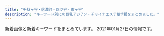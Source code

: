```yaml
---
title: "千駄ヶ谷・信濃町・四ツ谷・市ヶ谷"
description: "キーワード別にの巨乳アジアン・チャイナエステ嬢情報をまとめました。"
---
```


新着画像と新着キーワードをまとめています。
2021年01月27日の情報です。

<DmmAffiliateIns />
<KeywordTable
  shops={
    [
    {
        "img_links": [
            "http://bimajo.ies.fun/images/room3.jpg",
            "http://bimajo.ies.fun/images/room2.jpg",
            "http://bimajo.ies.fun/images/room1.jpg",
            "http://bimajo.ies.fun/images/s_pick.jpg",
            "http://bimajo.ies.fun/images/s_face.jpg",
            "http://bimajo.ies.fun/images/news_bj2.png",
            "http://bimajo.ies.fun/photos/sites/71/2020/09/202009020147082.jpg",
            "http://bimajo.ies.fun/images/s_news.jpg",
            "http://bimajo.ies.fun/images/mobile.jpg",
            "http://bimajo.ies.fun/images/end.png",
            "http://bimajo.ies.fun/images/room4.jpg",
            "http://bimajo.ies.fun/images/top.png",
            "http://bimajo.ies.fun/images/s_staff.jpg",
            "http://bimajo.ies.fun/photos/sites/71/2020/07/2020072106582415.jpg"
        ],
        "name": "\u7652\u3057\u306e\u5c4b",
        "station": "\u56db\u8c37\u4e09\u4e01\u76ee\u99c52\u756a\u51fa\u53e3",
        "url": "http://bimajo.ies.fun/",
        "keywords": {
            "D": 30,
            "C": 10,
            "86": 15,
            "85": 15
        }
    },
    {
        "station": "\u56db\u8c37\u4e09\u4e01\u76ee\u99c52\u756a",
        "keywords": {},
        "url": "http://lakulaku.info/",
        "img_links": [
            "http://lakulaku.info/images/staff/5-4.jpg",
            "http://lakulaku.info/images/staff/5-1.jpg",
            "http://lakulaku.info/images/staff/5-2.jpg",
            "http://lakulaku.info/images/staff/momo.jpg",
            "http://lakulaku.info/images/staff/5-5.jpg",
            "http://lakulaku.info/images/titestaff.png",
            "http://lakulaku.info/img/5-3.jpg",
            "http://lakulaku.info/images/staff/rina.jpg",
            "http://lakulaku.info/img/5-4.jpg",
            "http://lakulaku.info/img/rina.jpg",
            "http://lakulaku.info/images/top.jpg",
            "http://lakulaku.info/images/staff/sizuka.jpg",
            "http://lakulaku.info/images/staff/5-3.jpg",
            "http://lakulaku.info/img/5-2.jpg",
            "http://lakulaku.info/img/s06.jpg",
            "http://lakulaku.info/images/mobile.png",
            "http://lakulaku.info/images/staff/s06.jpg",
            "http://lakulaku.info/img/5-5.jpg",
            "http://lakulaku.info/images/newtit.png",
            "http://lakulaku.info/images/staff/yumi.jpg",
            "http://lakulaku.info/images/staff/ai.jpg",
            "http://lakulaku.info/images/staff/mari.jpg",
            "http://lakulaku.info/img/5-1.jpg",
            "http://lakulaku.info/images/staff/nena.jpg",
            "http://lakulaku.info/swf/baner.jpg",
            "http://lakulaku.info/images/staff/ai-a.jpg"
        ],
        "name": "\u767e\u5408"
    },
    {
        "station": "\u56db\u8c37\u4e09\u4e01\u76ee\u99c53\u756a\u53e3",
        "name": "\u8594\u8587",
        "img_links": [
            "http://www.bara.relaxjp.info/img/ttl_therapist_top.png",
            "http://www.bara.relaxjp.info/img/tel.png",
            "http://www.bara.relaxjp.info/images/slider/1.jpg",
            "http://www.bara.relaxjp.info/files/003.jpg",
            "http://www.bara.relaxjp.info/img/pickup.jpg",
            "http://www.bara.relaxjp.info/files/003-02.jpg",
            "http://www.bara.relaxjp.info/files/005-02.jpg",
            "http://www.bara.relaxjp.info/files/001-02.jpg",
            "http://www.bara.relaxjp.info/files/002-02.jpg",
            "http://www.bara.relaxjp.info/files/002.jpg",
            "http://www.bara.relaxjp.info/files/005.jpg",
            "http://www.bara.relaxjp.info/img/goback.jpg",
            "http://www.bara.relaxjp.info/images/slider/3.jpg",
            "http://www.bara.relaxjp.info/images/slider/2.jpg",
            "http://www.bara.relaxjp.info/img/ttl_info.png",
            "http://www.bara.relaxjp.info/img/btn_side_mobile.jpg",
            "http://www.bara.relaxjp.info/img/ttl_news.png",
            "http://www.bara.relaxjp.info/files/001.jpg"
        ],
        "url": "http://www.bara.relaxjp.info/",
        "keywords": {
            "D": 8,
            "87": 6,
            "C": 12,
            "86": 2
        }
    },
    {
        "name": "\u30b9\u30de\u30a4\u30eb",
        "img_links": [
            "http://e-yotsuya.net/images/room.jpg",
            "http://e-yotsuya.net/images/news-tit1.jpg",
            "http://e-yotsuya.net/images/top.jpg",
            "http://e-yotsuya.net/images/g5.jpg",
            "http://e-yotsuya.net/images/g12.jpg",
            "http://e-yotsuya.net/images/top2.png",
            "http://e-yotsuya.net/images/g11.jpg",
            "http://e-yotsuya.net/images/baner.jpg",
            "http://e-yotsuya.net/images/g9.jpg",
            "http://e-yotsuya.net/images/g7.jpg",
            "http://e-yotsuya.net/images/g2.jpg",
            "http://e-yotsuya.net/images/baner2.jpg",
            "http://e-yotsuya.net/images/g1.jpg",
            "http://e-yotsuya.net/images/g6.jpg",
            "http://e-yotsuya.net/images/g8.jpg",
            "http://e-yotsuya.net/images/g10.jpg",
            "http://e-yotsuya.net/images/news-tit.png",
            "http://e-yotsuya.net/images/mobile.png",
            "http://e-yotsuya.net/images/tite-staff.jpg",
            "http://e-yotsuya.net/images/tite-staff1.jpg",
            "http://e-yotsuya.net/images/g3.jpg",
            "http://e-yotsuya.net/images/g4.jpg"
        ],
        "url": "http://e-yotsuya.net/",
        "station": "JR\u56db\u30c4\u8c37\u99c5\u8d64\u5742\u53e3",
        "keywords": {
            "C": 14
        }
    },
    {
        "url": "http://l-rlx.com/",
        "img_links": [
            "http://l-rlx.com/images/staff_09.jpg",
            "http://l-rlx.com/images/index_12.jpg",
            "http://l-rlx.com/images/index_01.jpg",
            "http://l-rlx.com/images/rec_09.jpg",
            "http://l-rlx.com/girl/01.jpg",
            "http://l-rlx.com/images/index_03.jpg",
            "http://l-rlx.com/images/index_20.jpg",
            "http://l-rlx.com/images/index_16.jpg",
            "http://l-rlx.com/images/index_04.jpg",
            "http://l-rlx.com/images/info_09.jpg",
            "http://l-rlx.com/images/02.jpg",
            "http://l-rlx.com/images/01.jpg",
            "http://l-rlx.com/images/index_17.jpg",
            "http://l-rlx.com/images/rec.jpg",
            "http://l-rlx.com/girl/00.jpg",
            "http://l-rlx.com/images/sub_09.jpg",
            "http://l-rlx.com/images/index_05.jpg",
            "http://l-rlx.com/girl/03.jpg",
            "http://l-rlx.com/images/index_07.jpg",
            "http://l-rlx.com/girl/04.jpg",
            "http://l-rlx.com/images/index_14.jpg",
            "http://l-rlx.com/images/index_02.jpg",
            "http://l-rlx.com/images/info.jpg",
            "http://l-rlx.com/images/index_06.jpg",
            "http://l-rlx.com/girl/05.jpg",
            "http://l-rlx.com/images/03.jpg",
            "http://l-rlx.com/images/index_21.jpg",
            "http://l-rlx.com/girl/02.jpg"
        ],
        "station": "\u56db\u8c37\u4e09\u4e01\u76ee\u99c52\u756a\u53e3",
        "name": "\u30aa\u30fc\u30ed\u30e9",
        "keywords": {}
    },
    {
        "url": "http://aqua.jpn.cm/",
        "station": "\u56db\u8c37\u4e09\u4e01\u76ee\u99c52\u756a\u51fa\u53e3",
        "keywords": {
            "83": 22,
            "C": 132,
            "86": 176,
            "D": 330,
            "82": 22,
            "87": 44,
            "84": 44,
            "85": 154
        },
        "name": "\u5149\u540d",
        "img_links": [
            "http://aqua.jpn.cm/photos/sites/16/2020/12/2020120107363899.jpg",
            "http://aqua.jpn.cm/photos/sites/16/2021/01/2021011401054262.jpg",
            "http://aqua.jpn.cm/images/top.png",
            "http://aqua.jpn.cm/photos/sites/16/2020/12/2020120208263886.jpg",
            "http://aqua.jpn.cm/images/2.jpg",
            "http://aqua.jpn.cm/photos/sites/16/2018/01/2018011007031899.jpg",
            "http://aqua.jpn.cm/photos/sites/16/2018/01/2018011007031662.jpg",
            "http://aqua.jpn.cm/photos/sites/16/2018/01/2018011007031997.jpg",
            "http://aqua.jpn.cm/photos/sites/16/2019/03/2019031107062221.jpg",
            "http://aqua.jpn.cm/photos/sites/16/2020/09/2020091507031094.jpg",
            "http://aqua.jpn.cm/images/3.jpg",
            "http://aqua.jpn.cm/photos/sites/16/2020/03/2020030507254950.jpg",
            "http://aqua.jpn.cm/images/room1.jpg",
            "http://aqua.jpn.cm/photos/sites/16/2018/01/2018011007031429.jpg",
            "http://aqua.jpn.cm/images/room3.jpg",
            "http://aqua.jpn.cm/photos/sites/16/2020/04/2020040301184076.jpg",
            "http://aqua.jpn.cm/photos/sites/16/2019/04/2019042211584069.jpg",
            "http://aqua.jpn.cm/images/room5.jpg",
            "http://aqua.jpn.cm/images/room2.jpg",
            "http://aqua.jpn.cm/images/s_pick.png",
            "http://aqua.jpn.cm/photos/sites/16/2018/01/2018011007031723.jpg",
            "http://aqua.jpn.cm/photos/sites/16/2018/01/2018011007031840.jpg",
            "http://aqua.jpn.cm/images/s_news.jpg",
            "http://aqua.jpn.cm/photos/sites/16/2019/02/2019020108033676.jpg",
            "http://aqua.jpn.cm/images/line.jpg",
            "http://aqua.jpn.cm/photos/sites/16/2018/01/2018011007032034.jpg",
            "http://aqua.jpn.cm/photos/sites/16/2018/05/2018052105590585.jpg",
            "http://aqua.jpn.cm/images/mobile.jpg",
            "http://aqua.jpn.cm/photos/sites/16/2020/10/2020100508293240.jpg",
            "http://aqua.jpn.cm/images/s_staff.png",
            "http://aqua.jpn.cm/images/1.jpg",
            "http://aqua.jpn.cm/photos/sites/16/2018/03/2018031909460765.jpg",
            "http://aqua.jpn.cm/photos/sites/16/2020/10/2020100906522289.jpg",
            "http://aqua.jpn.cm/images/room4.jpg",
            "http://aqua.jpn.cm/photos/sites/16/2018/01/2018013112184869.jpg"
        ]
    },
    {
        "url": "https://juno-esthe.tokyo/",
        "station": "\u56db\u30c4\u8c37\u99c52\u756a\u53e3",
        "img_links": [
            "https://juno-esthe.tokyo/wp-content/uploads/2020/06/3456utiramisu.jpg",
            "https://juno-esthe.tokyo/wp-content/themes/este/img/1.jpg",
            "https://juno-esthe.tokyo/wp-content/themes/este/img/3.jpg",
            "https://juno-esthe.tokyo/wp-content/themes/este/img/tel_header.png",
            "https://juno-esthe.tokyo/wp-content/themes/este/img/top-img03.png",
            "https://juno-esthe.tokyo/wp-content/themes/este/img/top-img04.png",
            "https://juno-esthe.tokyo/wp-content/uploads/2020/06/12345678tiramisu.jpg",
            "https://juno-esthe.tokyo/wp-content/themes/este/img/top-img02.png",
            "https://juno-esthe.tokyo/wp-content/uploads/2020/12/76tiramisu.jpg",
            "https://juno-esthe.tokyo/wp-content/uploads/2020/03/567tiramisu.jpg",
            "https://juno-esthe.tokyo/wp-content/themes/este/img/top-img05.png",
            "https://juno-esthe.tokyo/wp-content/uploads/2020/02/estrdyfugi.jpg",
            "https://juno-esthe.tokyo/wp-content/themes/este/img/2.jpg",
            "https://juno-esthe.tokyo/wp-content/uploads/2020/09/897654tiramisu.jpg",
            "https://juno-esthe.tokyo/wp-content/uploads/2020/07/897621tiramisu.jpg",
            "https://juno-esthe.tokyo/wp-content/uploads/2020/09/786544567tiramisu.jpg",
            "https://juno-esthe.tokyo/wp-content/themes/este/img/4.jpg",
            "https://juno-esthe.tokyo/wp-content/themes/este/img/tel_footer.png",
            "https://juno-esthe.tokyo/wp-content/themes/este/img/top-img01.png",
            "https://juno-esthe.tokyo/wp-content/themes/este/img/call.png",
            "https://juno-esthe.tokyo/wp-content/uploads/2018/12/90876satiramisu.jpg",
            "https://juno-esthe.tokyo/wp-content/uploads/2021/01/2121tiramisu.jpg",
            "https://juno-esthe.tokyo/wp-content/uploads/2021/01/1tiramisu.jpg"
        ],
        "keywords": {
            "C": 16,
            "D": 10,
            "E": 3,
            "\u30bb\u30af\u30b7\u30fc": 2
        },
        "name": "\u30c6\u30a3\u30e9\u30df\u30b9"
    },
    {
        "station": "\u56db\u8c37\u4e09\u4e01\u76ee\u99c52\u756a",
        "name": "ROSA",
        "img_links": [
            "http://e-rosa.net/images/006.jpg",
            "http://e-rosa.net/images/ha.jpg",
            "http://e-rosa.net/images/te3.jpg",
            "http://e-rosa.net/images/rina2.jpg",
            "http://e-rosa.net/images/001.jpg",
            "http://e-rosa.net/images/girl_top.png",
            "http://e-rosa.net/images/pagetop.png",
            "http://e-rosa.net/images/g13.jpg",
            "http://e-rosa.net/images/aya1.jpg",
            "http://e-rosa.net/images/haruka.jpg",
            "http://e-rosa.net/images/yuyi.jpg",
            "http://e-rosa.net/images/noimage.jpg",
            "http://e-rosa.net/images/meyi2.jpg",
            "http://e-rosa.net/images/sejutu2.jpg",
            "http://e-rosa.net/images/rina1.jpg",
            "http://e-rosa.net/images/mimi.jpg",
            "http://e-rosa.net/images/sejutu1.jpg",
            "http://e-rosa.net/images/misa1.jpg",
            "http://e-rosa.net/images/yu.jpg",
            "http://e-rosa.net/images/005.jpg",
            "http://e-rosa.net/images/003.jpg",
            "http://e-rosa.net/images/004.jpg",
            "http://e-rosa.net/images/aya2.jpg",
            "http://e-rosa.net/images/009.jpg",
            "http://e-rosa.net/images/ayaka.jpg",
            "http://e-rosa.net/images/te2.jpg",
            "http://e-rosa.net/images/sayaka.jpg",
            "http://e-rosa.net/images/news_top.jpg",
            "http://e-rosa.net/images/yuri.jpg",
            "http://e-rosa.net/images/yuna.jpg",
            "http://e-rosa.net/images/sejutu5.jpg",
            "http://e-rosa.net/images/kaoli.jpg",
            "http://e-rosa.net/images/002.jpg",
            "http://e-rosa.net/images/news_bottom.jpg",
            "http://e-rosa.net/images/tite-staff.png",
            "http://e-rosa.net/images/girlx_top.png",
            "http://e-rosa.net/images/girl_03.png",
            "http://e-rosa.net/images/sejutu6.jpg",
            "http://e-rosa.net/images/grande.jpg",
            "http://e-rosa.net/images/lola.jpg",
            "http://e-rosa.net/images/girl_01.png",
            "http://e-rosa.net/images/access3.jpg",
            "http://e-rosa.net/images/rina0.jpg",
            "http://e-rosa.net/images/g1.jpg",
            "http://e-rosa.net/images/tite-magazine.png",
            "http://e-rosa.net/images/nei_03.png",
            "http://e-rosa.net/images/nei_01.png",
            "http://e-rosa.net/images/te1.jpg",
            "http://e-rosa.net/images/rimi.jpg",
            "http://e-rosa.net/images/tite-link.png",
            "http://e-rosa.net/images/risa.jpg",
            "http://e-rosa.net/images/right_top.png",
            "http://e-rosa.net/images/gg1.png",
            "http://e-rosa.net/images/right_bottom.png",
            "http://e-rosa.net/images/meyi1.jpg",
            "http://e-rosa.net/images/k1.jpg"
        ],
        "keywords": {},
        "url": "http://e-rosa.net/"
    },
    {
        "keywords": {},
        "url": "http://xn--vckg5a9gug.in.net/",
        "station": "\u9eb9\u753a\u99c51\u756a\u51fa\u53e3",
        "name": "Moon",
        "img_links": [
            "http://xn--vckg5a9gug.in.net/images/evetop.png",
            "http://xn--vckg5a9gug.in.net/images/news.png",
            "http://xn--vckg5a9gug.in.net/images/cg06.jpg",
            "http://xn--vckg5a9gug.in.net/images/cg03.jpg",
            "http://xn--vckg5a9gug.in.net/images/cg05.jpg",
            "http://xn--vckg5a9gug.in.net/images/cg04.jpg",
            "http://xn--vckg5a9gug.in.net/images/cg07.jpg",
            "http://xn--vckg5a9gug.in.net/images/top.png",
            "http://xn--vckg5a9gug.in.net/images/staff_s.png",
            "http://xn--vckg5a9gug.in.net/link/menlog.jpg"
        ]
    }
]
}
/>
<DmmAffiliateScript />

